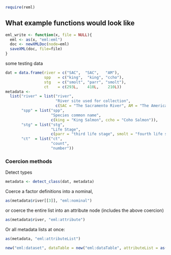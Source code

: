 
```r
require(reml)
```

## What example functions would look like
```r

eml_write <- function(x, file = NULL){
  eml <- as(x, "eml:eml")
  doc <- newXMLDoc(node=eml)
  saveXML(doc, file=file)
}
```

some testing data

```r

dat = data.frame(river = c("SAC",  "SAC",   "AM"),
                 spp   = c("king",  "king", "ccho"),
                 stg   = c("smolt", "parr", "smolt"),
                 ct    = c(293L,    410L,    210L))
metadata <- 
  list("river" = list("river",
                      "River site used for collection",
                      c(SAC = "The Sacramento River", AM = "The American River")),
       "spp" = list("spp",
                    "Species common name", 
                    c(king = "King Salmon", ccho = "Coho Salmon")),
       "stg" = list("stg",
                    "Life Stage", 
                    c(parr = "third life stage", smolt = "fourth life stage")),
       "ct"  = list("ct",
                    "count", 
                    "number"))
```

### Coercion methods 

Detect types 

```r
metadata <- detect_class(dat, metadata)
```

Coerce a factor definitions into a nominal,

```r
as(metadata$river[[3]], "eml:nominal")
```

or coerce the entire list into an attribute node (includes the above coercion)

```r
as(metadata$river, "eml:attribute")
```

Or all metadata lists at once:

```r
as(metadata, "eml:attributeList")
```

```r
new("eml:dataset", dataTable = new("eml:dataTable", attributeList = as(metadata, "eml:attributeList")) )
```
